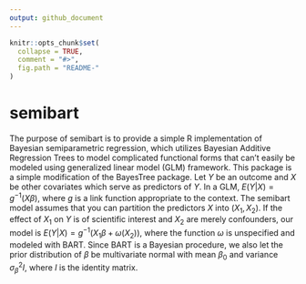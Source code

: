 ```yaml
---
output: github_document
---
```


<!-- README.md is generated from README.Rmd. Please edit that file -->

```r
knitr::opts_chunk$set(
  collapse = TRUE,
  comment = "#>",
  fig.path = "README-"
)
```

# semibart

The purpose of semibart is to provide a simple R implementation of Bayesian semiparametric regression, which utilizes Bayesian Additive Regression Trees to model complicated functional forms that can't easily be modeled using generalized linear model (GLM) framework. This package is a simple modification of the BayesTree package. Let $Y$ be an outcome and $X$ be other covariates which serve as predictors of $Y$. In a GLM, $E(Y | X) = g^{-1}(X\beta)$, where $g$ is a link function appropriate to the context. The semibart model assumes that you can partition the predictors $X$ into $(X_1, X_2)$. If the effect of $X_1$ on $Y$ is of scientific interest and $X_2$ are merely confounders, our model is $E(Y | X) = g^{-1}(X_1\beta + \omega(X_2))$, where the function $\omega$ is unspecified and modeled with BART. Since BART is a Bayesian procedure, we also let the prior distribution of $\beta$ be multivariate normal with mean $\beta_0$ and variance $\sigma^2_{\beta} I$, where $I$ is the identity matrix.